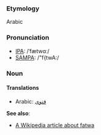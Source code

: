 ===Etymology===
Arabic
===Pronunciation===
*[[w:IPA|IPA]]: /ˈfætwɑː/
*[[w:SAMPA|SAMPA]]: /"f{twA:/
===Noun===
====Translations====
*Arabic: [[فتوى]]

'''See also''':
*[[w:Fatwa|A Wikipedia article about fatwa]]